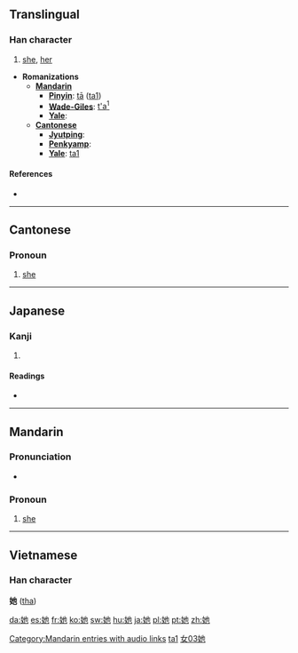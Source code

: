 ==Translingual==

===Han character===
{{Han char|rn=38|rad=女|as=03|sn=6|four=4441<sub>2</sub>|canj=女心木 (VPD)}}

# [[she]], [[her]]

* '''Romanizations'''
** '''[[Mandarin]]'''
*** '''[[Pinyin]]''': [[tā]] ([[ta1]])
*** '''[[Wade-Giles]]''': [[t'a1|t'a<sup>1</sup>]]
*** '''[[Yale]]''':
** '''[[Cantonese]]'''
*** '''[[Jyutping]]''':
*** '''[[Penkyamp]]''':
*** '''[[Yale]]''': [[ta1]]

====References====
* {{Han ref|kx=0255.050|dkj=06046|dj=0518.050|hdz=21029.020|uh=5979|ud=22905|bh=A66F|bd=42607}}

----

==Cantonese==

===Pronoun===
{{infl|yue|pronoun|traditional and simplified||Romanization|taa1}}

# [[she]]

----

==Japanese==

===Kanji===
{{ja-kanji|grade=|rs=女03}}

# {{defn|Japanese}}

====Readings====
* {{ja-readings|on=[[ち]] (chi), [[じ]] (ji), [[しゃ]] (sha), [[た]] (ta), [[い]] (i)|kun=[[あざる]] (azaru)}}

----

==Mandarin==
{{see|ta}}

===Pronunciation===
*{{audio|zh-tā.ogg|audio}}

===Pronoun===
{{cmn-pronoun|ts|pin=tā|pint=ta1|rs=女03}}

# [[she]]

[[Category:Mandarin entries with audio links]]
[[Category:zh-cn:Beginning Mandarin|ta1]]
[[Category:zh-tw:Beginning Mandarin|女03她]]

----

==Vietnamese==
===Han character===
'''她''' ([[tha]])

[[da:她]]
[[es:她]]
[[fr:她]]
[[ko:她]]
[[sw:她]]
[[hu:她]]
[[ja:她]]
[[pl:她]]
[[pt:她]]
[[zh:她]]